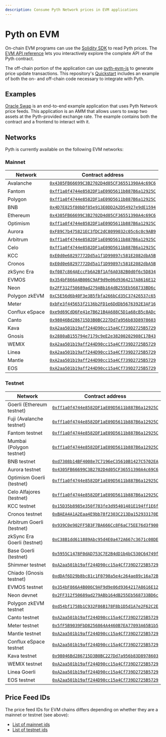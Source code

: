 ```yaml
---
description: Consume Pyth Network prices in EVM applications
---
```


# Pyth on EVM

On-chain EVM programs can use the [Solidity SDK](https://github.com/pyth-network/pyth-sdk-solidity) to read Pyth prices.
The [EVM API reference](../../evm) lets you interactively explore the complete API of the Pyth contract.

The off-chain portion of the application can use [pyth-evm-js](https://github.com/pyth-network/pyth-crosschain/tree/main/target_chains/ethereum/sdk/js) to generate price update transactions. This repository's [Quickstart](https://github.com/pyth-network/pyth-crosschain/tree/main/target_chains/ethereum/sdk/js#quickstart) includes an example of both the on- and off-chain code necessary to integrate with Pyth.

## Examples

[Oracle Swap](https://github.com/pyth-network/pyth-crosschain/tree/main/target_chains/ethereum/examples/oracle_swap) is an end-to-end example application that uses Pyth Network price feeds.
This application is an AMM that allows users to swap two assets at the Pyth-provided exchange rate. The example contains both the contract and a frontend to interact with it.

## Networks

Pyth is currently available on the following EVM networks:

### Mainnet

| Network        | Contract address                                                                                                                       |
| -------------- | -------------------------------------------------------------------------------------------------------------------------------------- |
| Avalanche      | [`0x4305FB66699C3B2702D4d05CF36551390A4c69C6`](https://snowtrace.io/address/0x4305fb66699c3b2702d4d05cf36551390a4c69c6)                |
| Fantom         | [`0xff1a0f4744e8582DF1aE09D5611b887B6a12925C`](https://ftmscan.com/address/0xff1a0f4744e8582df1ae09d5611b887b6a12925c)                 |
| Polygon        | [`0xff1a0f4744e8582DF1aE09D5611b887B6a12925C`](https://polygonscan.com/address/0xff1a0f4744e8582df1ae09d5611b887b6a12925c)             |
| BNB            | [`0x4D7E825f80bDf85e913E0DD2A2D54927e9dE1594`](https://bscscan.com/address/0x4d7e825f80bdf85e913e0dd2a2d54927e9de1594)                 |
| Ethereum       | [`0x4305FB66699C3B2702D4d05CF36551390A4c69C6`](https://etherscan.io/address/0x4305fb66699c3b2702d4d05cf36551390a4c69c6)                |
| Optimism       | [`0xff1a0f4744e8582DF1aE09D5611b887B6a12925C`](https://optimistic.etherscan.io/address/0xff1a0f4744e8582df1ae09d5611b887b6a12925c)     |
| Aurora         | [`0xF89C7b475821EC3fDC2dC8099032c05c6c0c9AB9`](https://explorer.aurora.dev/address/0xF89C7b475821EC3fDC2dC8099032c05c6c0c9AB9)         |
| Arbitrum       | [`0xff1a0f4744e8582DF1aE09D5611b887B6a12925C`](https://arbiscan.io/address/0xff1a0f4744e8582df1ae09d5611b887b6a12925c)                 |
| Celo           | [`0xff1a0f4744e8582DF1aE09D5611b887B6a12925C`](https://celoscan.io/address/0xff1a0f4744e8582df1ae09d5611b887b6a12925c)                 |
| KCC            | [`0xE0d0e68297772Dd5a1f1D99897c581E2082dbA5B`](https://explorer.kcc.io/en/address/0xe0d0e68297772dd5a1f1d99897c581e2082dba5b)          |
| Cronos         | [`0xE0d0e68297772Dd5a1f1D99897c581E2082dbA5B`](https://cronoscan.com/address/0xe0d0e68297772dd5a1f1d99897c581e2082dba5b)               |
| zkSync Era     | [`0xf087c864AEccFb6A2Bf1Af6A0382B0d0f6c5D834`](https://explorer.zksync.io/address/0xf087c864AEccFb6A2Bf1Af6A0382B0d0f6c5D834)          |
| EVMOS          | [`0x354bF866A4B006C9AF9d9e06d9364217A8616E12`](https://www.mintscan.io/evmos/evm/contract/0x354bF866A4B006C9AF9d9e06d9364217A8616E12)  |
| Neon           | [`0x2FF312f50689ad279ABb164dB255Eb568733BD6c`](https://neonscan.org/address/0x7f2dB085eFC3560AFF33865dD727225d91B4f9A5)                |
| Polygon zkEVM  | [`0xC5E56d6b40F3e3B5fbfa266bCd35C37426537c65`](https://zkevm.polygonscan.com/address/0xc5e56d6b40f3e3b5fbfa266bcd35c37426537c65)       |
| Meter          | [`0xbFe3f445653f2136b2FD1e6DdDb5676392E3AF16`](https://scan.meter.io/address/0xbfe3f445653f2136b2fd1e6dddb5676392e3af16)               |
| Conflux eSpace | [`0xe9d69CdD6Fe41e7B621B4A688C5D1a68cB5c8ADc`](https://evm.confluxscan.io/address/0xe9d69cdd6fe41e7b621b4a688c5d1a68cb5c8adc)          |
| Canto          | [`0x98046Bd286715D3B0BC227Dd7a956b83D8978603`](https://www.mintscan.io/canto/evm/contract/0x98046Bd286715D3B0BC227Dd7a956b83D8978603)  |
| Kava           | [`0xA2aa501b19aff244D90cc15a4Cf739D2725B5729`](https://explorer.kava.io/address/0xA2aa501b19aff244D90cc15a4Cf739D2725B5729)            |
| Gnosis         | [`0x2880aB155794e7179c9eE2e38200202908C17B43`](https://gnosisscan.io/address/0x2880ab155794e7179c9ee2e38200202908c17b43)               |
| WEMIX          | [`0xA2aa501b19aff244D90cc15a4Cf739D2725B5729`](https://explorer.wemix.com/address/0xA2aa501b19aff244D90cc15a4Cf739D2725B5729)          |
| Linea          | [`0xA2aa501b19aff244D90cc15a4Cf739D2725B5729`](https://explorer.linea.build/address/0xA2aa501b19aff244D90cc15a4Cf739D2725B5729)        |
| Mantle         | [`0xA2aa501b19aff244D90cc15a4Cf739D2725B5729`](https://explorer.mantle.xyz/address/0xA2aa501b19aff244D90cc15a4Cf739D2725B5729)         |
| EOS            | [`0xA2aa501b19aff244D90cc15a4Cf739D2725B5729`](https://explorer.evm.eosnetwork.com/address/0xA2aa501b19aff244D90cc15a4Cf739D2725B5729) |

### Testnet

| Network                     | Contract address                                                                                                                                |
| --------------------------- | ----------------------------------------------------------------------------------------------------------------------------------------------- |
| Goerli (Ethereum testnet)   | [`0xff1a0f4744e8582DF1aE09D5611b887B6a12925C`](https://goerli.etherscan.io/address/0xff1a0f4744e8582DF1aE09D5611b887B6a12925C)                  |
| Fuji (Avalanche testnet)    | [`0xff1a0f4744e8582DF1aE09D5611b887B6a12925C`](https://testnet.snowtrace.io/address/0xff1a0f4744e8582DF1aE09D5611b887B6a12925C)                 |
| Fantom testnet              | [`0xff1a0f4744e8582DF1aE09D5611b887B6a12925C`](https://testnet.ftmscan.com/address/0xff1a0f4744e8582df1ae09d5611b887b6a12925c)                  |
| Mumbai (Polygon testnet)    | [`0xff1a0f4744e8582DF1aE09D5611b887B6a12925C`](https://mumbai.polygonscan.com/address/0xff1a0f4744e8582DF1aE09D5611b887B6a12925C)               |
| BNB testnet                 | [`0xd7308b14BF4008e7C7196eC35610B1427C5702EA`](https://testnet.bscscan.com/address/0xd7308b14BF4008e7C7196eC35610B1427C5702EA)                  |
| Aurora testnet              | [`0x4305FB66699C3B2702D4d05CF36551390A4c69C6`](https://explorer.testnet.aurora.dev/address/0x4305FB66699C3B2702D4d05CF36551390A4c69C6)          |
| Optimism Goerli (testnet)   | [`0xff1a0f4744e8582DF1aE09D5611b887B6a12925C`](https://goerli-optimism.etherscan.io/address/0xff1a0f4744e8582df1ae09d5611b887b6a12925c)         |
| Celo Alfajores (testnet)    | [`0xff1a0f4744e8582DF1aE09D5611b887B6a12925C`](https://explorer.celo.org/alfajores/address/0xff1a0f4744e8582DF1aE09D5611b887B6a12925C)          |
| KCC testnet                 | [`0x15D35b8985e350f783fe3d95401401E194ff1E6f`](https://scan-testnet.kcc.network/address/0x15D35b8985e350f783fe3d95401401E194ff1E6f)             |
| Cronos testnet              | [`0xBAEA4A1A2Eaa4E9bb78f2303C213Da152933170E`](https://cronos.org/explorer/testnet3/address/0xBAEA4A1A2Eaa4E9bb78f2303C213Da152933170E)         |
| Arbitrum Goerli (testnet)   | [`0x939C0e902FF5B3F7BA666Cc8F6aC75EE76d3f900`](https://goerli.arbiscan.io/address/0x939C0e902FF5B3F7BA666Cc8F6aC75EE76d3f900)                   |
| zkSync Era Goerli (testnet) | [`0xC38B1dd611889Abc95d4E0a472A667c3671c08DE`](https://goerli.explorer.zksync.io/address/0xC38B1dd611889Abc95d4E0a472A667c3671c08DE)            |
| Base Goerli (testnet)       | [`0x5955C1478F0dAD753C7E2B4dD1b4bC530C64749f`](https://goerli.basescan.org/address/0x5955c1478f0dad753c7e2b4dd1b4bc530c64749f)                  |
| Shimmer testnet             | [`0xA2aa501b19aff244D90cc15a4Cf739D2725B5729`](https://explorer.evm.testnet.shimmer.network/address/0xA2aa501b19aff244D90cc15a4Cf739D2725B5729) |
| Chiado (Gnosis testnet)     | [`0xdDAf6D29b8bc81c1F0798a5e4c264ae89c16a72B`](https://blockscout.com/gnosis/chiado/address/0xdDAf6D29b8bc81c1F0798a5e4c264ae89c16a72B)         |
| EVMOS testnet               | [`0x354bF866A4B006C9AF9d9e06d9364217A8616E12`](https://evm.evmos.dev/address/0x354bF866A4B006C9AF9d9e06d9364217A8616E12)                        |
| Neon devnet                 | [`0x2FF312f50689ad279ABb164dB255Eb568733BD6c`](https://devnet.neonscan.org/address/0x2FF312f50689ad279ABb164dB255Eb568733BD6c)                  |
| Polygon zkEVM testnet       | [`0xd54bf1758b1C932F86B178F8b1D5d1A7e2F62C2E`](https://testnet-zkevm.polygonscan.com/address/0xd54bf1758b1c932f86b178f8b1d5d1a7e2f62c2e)        |
| Canto testnet               | [`0xA2aa501b19aff244D90cc15a4Cf739D2725B5729`](https://testnet-explorer.canto.neobase.one/address/0xA2aa501b19aff244D90cc15a4Cf739D2725B5729)   |
| Meter testnet               | [`0x5fF5B9039FbD8256864A4460B7EA77093A65B1b5`](https://scan-warringstakes.meter.io/address/0x5ff5b9039fbd8256864a4460b7ea77093a65b1b5)          |
| Mantle testnet              | [`0xA2aa501b19aff244D90cc15a4Cf739D2725B5729`](https://explorer.testnet.mantle.xyz/address/0xA2aa501b19aff244D90cc15a4Cf739D2725B5729)          |
| Conflux eSpace testnet      | [`0xA2aa501b19aff244D90cc15a4Cf739D2725B5729`](https://evmtestnet.confluxscan.io/address/0xa2aa501b19aff244d90cc15a4cf739d2725b5729)            |
| Kava testnet                | [`0x98046Bd286715D3B0BC227Dd7a956b83D8978603`](https://explorer.testnet.kava.io/address/0x98046Bd286715D3B0BC227Dd7a956b83D8978603)             |
| WEMIX testnet               | [`0xA2aa501b19aff244D90cc15a4Cf739D2725B5729`](https://explorer.test.wemix.com/address/0xA2aa501b19aff244D90cc15a4Cf739D2725B5729)              |
| Linea Goerli                | [`0xA2aa501b19aff244D90cc15a4Cf739D2725B5729`](https://goerli.lineascan.build/address/0xA2aa501b19aff244D90cc15a4Cf739D2725B5729)               |
| EOS testnet                 | [`0xA2aa501b19aff244D90cc15a4Cf739D2725B5729`](https://explorer.testnet.evm.eosnetwork.com/address/0xA2aa501b19aff244D90cc15a4Cf739D2725B5729)  |

## Price Feed IDs

The price feed IDs for EVM chains differs depending on whether they are a mainnet or testnet (see above):

- [List of mainnet ids](https://pyth.network/developers/price-feed-ids#pyth-evm-mainnet)
- [List of testnet ids](https://pyth.network/developers/price-feed-ids#pyth-evm-testnet)
